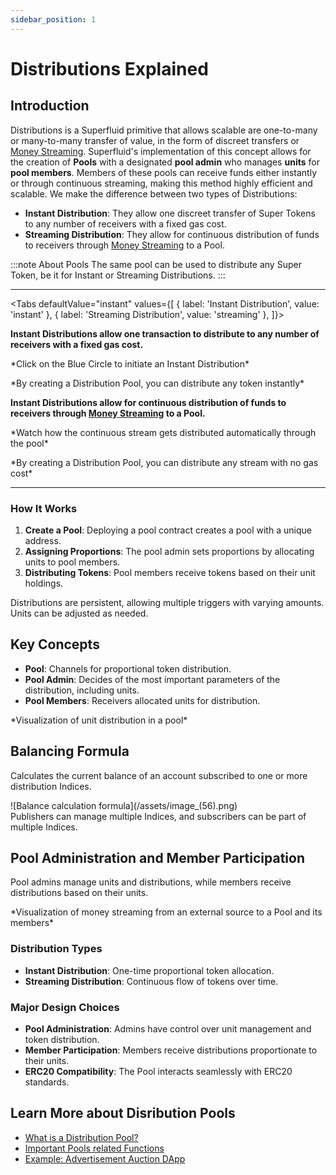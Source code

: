 ```yaml
---
sidebar_position: 1
---
```



# Distributions Explained

## Introduction

Distributions is a Superfluid primitive that allows scalable are one-to-many or many-to-many transfer of value, in the form of discreet transfers or [Money Streaming](/docs/protocol/money-streaming/overview.mdx).
Superfluid's implementation of this concept allows for the creation of **Pools** with a designated **pool admin** who manages **units** for **pool members**.
Members of these pools can receive funds either instantly or through continuous streaming, making this method highly efficient and scalable.
We make the difference between two types of Distributions:

- **Instant Distribution**: They allow one discreet transfer of Super Tokens to any number of receivers with a fixed gas cost.
- **Streaming Distribution**: They allow for continuous distribution of funds to receivers through [Money Streaming](/docs/protocol/money-streaming/overview.mdx) to a Pool.

:::note About Pools
The same pool can be used to distribute any Super Token, be it for Instant or Streaming Distributions.
:::

---
<Tabs defaultValue="instant" values={[
  { label: 'Instant Distribution', value: 'instant' },
  { label: 'Streaming Distribution', value: 'streaming' },
]}>
<TabItem value="instant">

**Instant Distributions allow one transaction to distribute to any number of receivers with a fixed gas cost.**

<div style={{ display: "flex", justifyContent: "center" }}>
  *Click on the Blue Circle to initiate an Instant Distribution*
  <br />
</div>
<PoolInstantVis />
<div style={{ display: "flex", justifyContent: "center" }}>
  <p>
    *By creating a Distribution Pool, you can distribute any token instantly*
  </p>
</div>

  </TabItem>
  <TabItem value="streaming">

**Instant Distributions allow for continuous distribution of funds to receivers through [Money Streaming](../money-streaming/overview.mdx) to a Pool.**

<div style={{ display: "flex", justifyContent: "center" }}>
  *Watch how the continuous stream gets distributed automatically through the pool*
  <br />
</div>
<PoolStreamVis />
<div style={{ display: "flex", justifyContent: "center" }}>
  <p>
    *By creating a Distribution Pool, you can distribute any stream with no gas cost*
  </p>
</div>

  </TabItem>
  
</Tabs>

---
### How It Works

1. **Create a Pool**: Deploying a pool contract creates a pool with a unique address.
2. **Assigning Proportions**: The pool admin sets proportions by allocating units to pool members.
3. **Distributing Tokens**: Pool members receive tokens based on their unit holdings.

<Admonition type="info">
Distributions are persistent, allowing multiple triggers with varying amounts. Units can be adjusted as needed.
</Admonition>

## Key Concepts

- **Pool**: Channels for proportional token distribution.
- **Pool Admin**: Decides of the most important parameters of the distribution, including units.
- **Pool Members**: Receivers allocated units for distribution.

<div style={{ display: 'flex', justifyContent: 'center' }}>
<UnitsVisualization/>
</div>
<div style={{ display: 'flex', justifyContent: 'center' }}>
    <p>*Visualization of unit distribution in a pool*</p>
</div>

## Balancing Formula

Calculates the current balance of an account subscribed to one or more distribution Indices.

<div style={{ display: 'flex', justifyContent: 'center' }}>
![Balance calculation formula](/assets/image_(56).png)
</div>

<Admonition type="info">
Publishers can manage multiple Indices, and subscribers can be part of multiple Indices.
</Admonition>

## Pool Administration and Member Participation

Pool admins manage units and distributions, while members receive distributions based on their units.

<div style={{ display: 'flex', justifyContent: 'center' }}>
<PoolStreamVisualization/>
</div>
<div style={{ display: 'flex', justifyContent: 'center' }}>
    <p>*Visualization of money streaming from an external source to a Pool and its members*</p>
</div>

### Distribution Types

- **Instant Distribution**: One-time proportional token allocation.
- **Streaming Distribution**: Continuous flow of tokens over time.

### Major Design Choices

- **Pool Administration**: Admins have control over unit management and token distribution.
- **Member Participation**: Members receive distributions proportionate to their units.
- **ERC20 Compatibility**: The Pool interacts seamlessly with ERC20 standards.

## Learn More about Disribution Pools
- [What is a Distribution Pool?](/docs/protocol/distributions/guides/pools.mdx#what-is-a-pool)
- [Important Pools related Functions](/docs/protocol/distributions/guides/pools#important-functions)
- [Example: Advertisement Auction DApp](/docs/protocol/distributions/examples/example1)